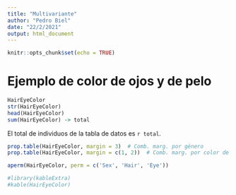 ---
title: "Multivariante"
author: "Pedro Biel"
date: "22/2/2021"
output: html_document
---

```{r setup, include=FALSE}
knitr::opts_chunk$set(echo = TRUE)
```

# Ejemplo de color de ojos y de pelo

```{r}
HairEyeColor
str(HairEyeColor)
head(HairEyeColor)
sum(HairEyeColor) -> total
```

El total de individuos de la tabla de datos es `r total`.

```{r}
prop.table(HairEyeColor, margin = 3)  # Comb. marg. por género
prop.table(HairEyeColor, margin = c(1, 2))  # Comb. marg. por color de cabello y color de ojos
```

```{r}
aperm(HairEyeColor, perm = c('Sex', 'Hair', 'Eye'))
```

```{r}
#library(kableExtra)
#kable(HairEyeColor)
```



